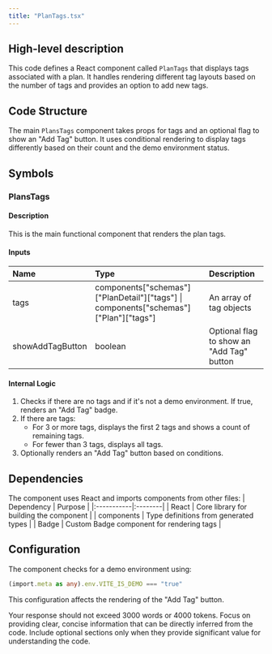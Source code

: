 ```yaml
---
title: "PlanTags.tsx"
---
```


## High-level description
This code defines a React component called `PlanTags` that displays tags associated with a plan. It handles rendering different tag layouts based on the number of tags and provides an option to add new tags.

## Code Structure
The main `PlansTags` component takes props for tags and an optional flag to show an "Add Tag" button. It uses conditional rendering to display tags differently based on their count and the demo environment status.

## Symbols

### PlansTags
#### Description
This is the main functional component that renders the plan tags.

#### Inputs
| Name | Type | Description |
|:-----|:-----|:------------|
| tags | components["schemas"]["PlanDetail"]["tags"] \| components["schemas"]["Plan"]["tags"] | An array of tag objects |
| showAddTagButton | boolean | Optional flag to show an "Add Tag" button |

#### Internal Logic
1. Checks if there are no tags and if it's not a demo environment. If true, renders an "Add Tag" badge.
2. If there are tags:
   - For 3 or more tags, displays the first 2 tags and shows a count of remaining tags.
   - For fewer than 3 tags, displays all tags.
3. Optionally renders an "Add Tag" button based on conditions.

## Dependencies
The component uses React and imports components from other files:
| Dependency | Purpose |
|:-----------|:--------|
| React | Core library for building the component |
| components | Type definitions from generated types |
| Badge | Custom Badge component for rendering tags |

## Configuration
The component checks for a demo environment using:
```typescript
(import.meta as any).env.VITE_IS_DEMO === "true"
```

This configuration affects the rendering of the "Add Tag" button.

Your response should not exceed 3000 words or 4000 tokens. Focus on providing clear, concise information that can be directly inferred from the code. Include optional sections only when they provide significant value for understanding the code.